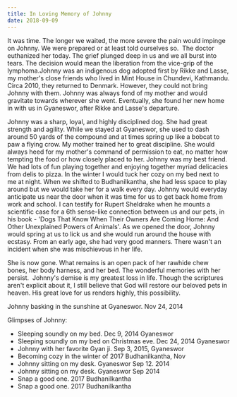 ```yaml
---
title: In Loving Memory of Johnny
date: 2018-09-09
---
```


It was time. The longer we waited, the more severe the pain would impinge on Johnny. We were prepared or at least told ourselves so.  The doctor euthanized her today. The grief plunged deep in us and we all burst into tears. The decision would mean the liberation from the vice-grip of the lymphoma.Johnny was an indigenous dog adopted first by Rikke and Lasse, my mother's close friends who lived in Mint House in Chundevi, Kathmandu. Circa 2010, they returned to Denmark. However, they could not bring Johnny with them. Johnny was always fond of my mother and would gravitate towards wherever she went. Eventually, she found her new home in with us in Gyaneswor, after Rikke and Lasse's departure.

Johnny was a sharp, loyal, and highly disciplined dog. She had great strength and agility. While we stayed at Gyaneswor, she used to dash around 50 yards of the compound and at times spring up like a bobcat to paw a flying crow. My mother trained her to great discipline. She would always heed for my mother's command of permission to eat, no matter how tempting the food or how closely placed to her. Johnny was my best friend. We had lots of fun playing together and enjoying together myriad delicacies from delis to pizza. In the winter I would tuck her cozy on my bed next to me at night. When we shifted to Budhanilkantha, she had less space to play around but we would take her for a walk every day. Johnny would everyday anticipate us near the door when it was time for us to get back home from work and school. I can testify for Rupert Sheldrake when he mounts a scientific case for a 6th sense-like connection between us and our pets, in his book - 'Dogs That Know When Their Owners Are Coming Home: And Other Unexplained Powers of Animals'. As we opened the door, Johnny would spring at us to lick us and she would run around the house with ecstasy. From an early age, she had very good manners. There wasn't an incident when she was mischievous in her life.

She is now gone. What remains is an open pack of her rawhide chew bones, her body harness, and her bed. The wonderful memories with her persist.  Johnny's demise is my greatest loss in life. Though the scriptures aren't explicit about it, I still believe that God will restore our beloved pets in heaven. His great love for us renders highly, this possibility.

Johnny basking in the sunshine at Gyaneswor. Nov 24, 2014

Glimpses of Johnny:

- Sleeping soundly on my bed. Dec 9, 2014 Gyaneswor
- Sleeping soundly on my bed on Christmas eve. Dec 24, 2014 Gyaneswor
- Johnny with her favorite Gyan ji. Sep 3, 2015, Gyaneswor
- Becoming cozy in the winter of 2017 Budhanilkantha, Nov
- Johnny sitting on my desk. Gyaneswor Sep 12. 2014
- Johnny sitting on my desk. Gyaneswor Sep 2014
- Snap a good one. 2017 Budhanilkantha
- Snap a good one. 2017 Budhanilkantha
